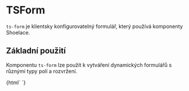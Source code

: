 
<Meta of={TSFORMStories} />

# TSForm

`ts-form` je klientsky konfigurovatelný formulář, který používá komponenty Shoelace.

## Základní použití

Komponentu `ts-form` lze použít k vytváření dynamických formulářů s různými typy polí a rozvržení.

<Story name="Default">
  {html`
    <ts-form
      layout='{
        "tabs": [
          {"label": "Základní informace", "rows": [
            [{"field": "name", "width": "1fr"}, {"field": "email", "width": "1fr"}],
            [{"field": "message", "width": "2fr"}]
          ]}
        ]
      }'
      fields='{
        "name": {"type": "text", "label": "Jméno"},
        "email": {"type": "email", "label": "E-mail"},
        "message": {"type": "textarea", "label": "Zpráva"}
      }'
      @form-changed=${action('form-changed')}
      @form-submit=${action('form-submit')}
    ></ts-form>
  `}
</Story>
